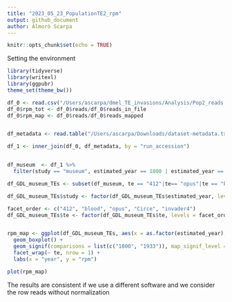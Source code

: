 ```yaml
---
title: "2023_05_23_PopulationTE2_rpm"
output: github_document
author: Almorò Scarpa
---
```


```r
knitr::opts_chunk$set(echo = TRUE)
```

Setting the environment
``` r
library(tidyverse)
library(writexl)
library(ggpubr)
theme_set(theme_bw())
```

```r
df_0 <- read.csv("/Users/ascarpa/dmel_TE_invasions/Analysis/Pop2_reads.csv", header = TRUE)
df_0$rpm_tot <- df_0$reads/df_0$reads_in_file
df_0$rpm_map <- df_0$reads/df_0$reads_mapped


df_metadata <- read.table("/Users/ascarpa/Downloads/dataset-metadata.txt", sep = "\t", header = TRUE)

df_1 <- inner_join(df_0, df_metadata, by = "run_accession") 


df_museum  <- df_1 %>%
  filter(study == "museum", estimated_year == 1800 | estimated_year == 1933)

df_GDL_museum_TEs <- subset(df_museum, te == "412"|te== "opus"|te == "blood"|te =="Circe"|te =="invader4")

df_GDL_museum_TEs$study <- factor(df_GDL_museum_TEs$estimated_year, levels = c(1800, 1933))

facet_order <- c("412", "blood", "opus", "Circe", "invader4")
df_GDL_museum_TEs$te <- factor(df_GDL_museum_TEs$te, levels = facet_order)


rpm_map <- ggplot(df_GDL_museum_TEs, aes(x = as.factor(estimated_year), y = rpm_map)) +
  geom_boxplot() +
  geom_signif(comparisons = list(c("1800", "1933")), map_signif_level = TRUE, textsize = 2) +
  facet_wrap(~ te, nrow = 1) +
  labs(x = "year", y = "rpm")

plot(rpm_map)
```

The results are consistent if we use a different software and we consider the row reads without normalization